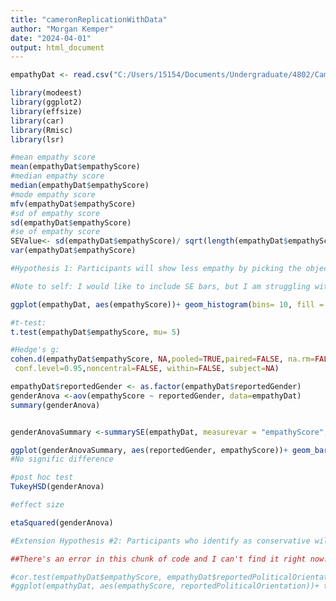 ---
title: "cameronReplicationWithData"
author: "Morgan Kemper"
date: "2024-04-01"
output: html_document
---
```{r data} 
empathyDat <- read.csv("C:/Users/15154/Documents/Undergraduate/4802/Cameron et al Replication/The Data/cameronReplicationCleanData.csv")

```

```{r libraries}
library(modeest)
library(ggplot2)
library(effsize)
library(car)
library(Rmisc)
library(lsr)
```


```{r statistics, warning=FALSE}
#mean empathy score
mean(empathyDat$empathyScore)
#median empathy score
median(empathyDat$empathyScore)
#mode empathy score
mfv(empathyDat$empathyScore)
#sd of empathy score
sd(empathyDat$empathyScore)
#se of empathy score
SEValue<- sd(empathyDat$empathyScore)/ sqrt(length(empathyDat$empathyScore))
var(empathyDat$empathyScore)
```

```{r mainHypothesis, echo=FALSE, warning=FALSE}
#Hypothesis 1: Participants will show less empathy by picking the objective deck more often than the empathetic deck, resulting in a lower mean score.

#Note to self: I would like to include SE bars, but I am struggling with how.

ggplot(empathyDat, aes(empathyScore))+ geom_histogram(bins= 10, fill = "#CC9900") +theme_classic() + ylab(label = "Frequency")+ xlab (label= "Empathy Score") +ggtitle("Participant Empathy Scores") + theme(plot.title = element_text(hjust = 0.5))

#t-test:
t.test(empathyDat$empathyScore, mu= 5)

#Hedge's g:
cohen.d(empathyDat$empathyScore, NA,pooled=TRUE,paired=FALSE, na.rm=FALSE, mu=5, hedges.correction=TRUE,
 conf.level=0.95,noncentral=FALSE, within=FALSE, subject=NA)
```

```{r firstExtensionHypothesisANOVA}

empathyDat$reportedGender <- as.factor(empathyDat$reportedGender)
genderAnova <-aov(empathyScore ~ reportedGender, data=empathyDat)
summary(genderAnova) 


genderAnovaSummary <-summarySE(empathyDat, measurevar = "empathyScore", groupvars = "reportedGender" , conf.interval = .95)

ggplot(genderAnovaSummary, aes(reportedGender, empathyScore))+ geom_bar(stat= "identity", fill = "#CC9900")+ theme_classic() + geom_errorbar(aes(ymin= empathyScore - se, ymax= empathyScore + se), width = .75) + ylab(label = "Empathy Score")+ xlab (label= "Gender") +ggtitle("Empathy Scores Across Genders") + theme(plot.title = element_text(hjust = 0.5))
#No signific difference

#post hoc test
TukeyHSD(genderAnova)

#effect size

etaSquared(genderAnova)
```

```{r secondExtensionHypothesis, echo=FALSE}
#Extension Hypothesis #2: Participants who identify as conservative will have lower empathy scores than participants who identify as liberal.

##There's an error in this chunk of code and I can't find it right now.

#cor.test(empathyDat$empathyScore, empathyDat$reportedPoliticalOrientation, alternative= "greater")
#ggplot(empathyDat, aes(empathyScore, reportedPoliticalOrientation))+ theme_classic()+ geom_point()+geom_smooth(method="lm", fill = "#CC9900", color="#990000") + ylab(label = "Political Orientation") + xlab (label= "Empathy Score") +ggtitle("Political Orientation versus Empathy Score") + theme(plot.title = element_text(hjust = 0.5))
```


